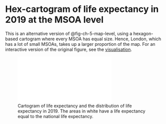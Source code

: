 # Hex-cartogram of life expectancy in 2019 at the MSOA level {#sec-appC}

This is an alternative version of @fig-ch-5-map-level, using a hexagon-based cartogram where every MSOA has equal size. Hence, London, which has a lot of small MSOAs, takes up a larger proportion of the map. For an interactive version of the original figure, see the [visualisation](https://equitablehealthycities.org/focus-cities/london/mortality-map-england/).

![Cartogram of life expectancy and the distribution of life expectancy in 2019. The areas in white have a life expectancy equal to the national life expectancy.](../thesis-analysis/thesis_analysis/england/figures/map_hex_carto.pdf){#fig-app-c-carto-level fig-scap="Cartogram of life expectancy and the distribution of life expectancy in 2019."}
